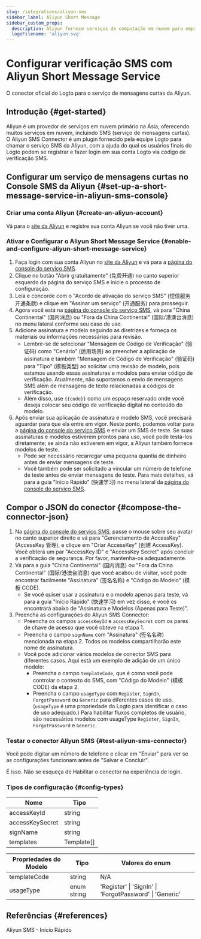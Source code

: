 ```yaml
---
slug: /integrations/aliyun-sms
sidebar_label: Aliyun Short Message
sidebar_custom_props:
  description: Aliyun fornece serviços de computação em nuvem para empresas online.
  logoFilename: 'aliyun.svg'
---
```



# Configurar verificação SMS com Aliyun Short Message Service

O conector oficial do Logto para o serviço de mensagens curtas da Aliyun.

<GuideTip />

## Introdução \{#get-started}

Aliyun é um provedor de serviços em nuvem primário na Ásia, oferecendo muitos serviços em nuvem, incluindo SMS (serviço de mensagens curtas). O Aliyun SMS Connector é um plugin fornecido pela equipe Logto para chamar o serviço SMS da Aliyun, com a ajuda do qual os usuários finais do Logto podem se registrar e fazer login em sua conta Logto via código de verificação SMS.

## Configurar um serviço de mensagens curtas no Console SMS da Aliyun \{#set-up-a-short-message-service-in-aliyun-sms-console}

### Criar uma conta Aliyun \{#create-an-aliyun-account}

Vá para o [site da Aliyun](https://cn.aliyun.com/) e registre sua conta Aliyun se você não tiver uma.

### Ativar e Configurar o Aliyun Short Message Service \{#enable-and-configure-aliyun-short-message-service}

1. Faça login com sua conta Aliyun no [site da Aliyun](https://cn.aliyun.com/) e vá para a [página do console do serviço SMS](https://www.aliyun.com/product/sms).
2. Clique no botão "Abrir gratuitamente" (免费开通) no canto superior esquerdo da página do serviço SMS e inicie o processo de configuração.
3. Leia e concorde com o "Acordo de ativação do serviço SMS" (短信服务开通条款) e clique em "Assinar um serviço" (开通服务) para prosseguir.
4. Agora você está na [página do console do serviço SMS](https://dysms.console.aliyun.com/overview), vá para "China Continental" (国内消息) ou "Fora da China Continental" (国际/港澳台消息) no menu lateral conforme seu caso de uso.
5. Adicione assinatura e modelo seguindo as diretrizes e forneça os materiais ou informações necessárias para revisão.
   - Lembre-se de selecionar "Mensagem de Código de Verificação" (验证码) como "Cenário" (适用场景) ao preencher a aplicação de assinatura e também "Mensagem de Código de Verificação" (验证码) para "Tipo" (模板类型) ao solicitar uma revisão de modelo, pois estamos usando essas assinaturas e modelos para enviar código de verificação. Atualmente, não suportamos o envio de mensagens SMS além de mensagens de texto relacionadas a códigos de verificação.
   - Além disso, use `{{code}}` como um espaço reservado onde você deseja colocar seu código de verificação digital no conteúdo do modelo.
6. Após enviar sua aplicação de assinatura e modelo SMS, você precisará aguardar para que ela entre em vigor. Neste ponto, podemos voltar para a [página do console do serviço SMS](https://dysms.console.aliyun.com/overview) e enviar um SMS de teste. Se suas assinaturas e modelos estiverem prontos para uso, você pode testá-los diretamente; se ainda não estiverem em vigor, a Aliyun também fornece modelos de teste.
   - Pode ser necessário recarregar uma pequena quantia de dinheiro antes de enviar mensagens de teste.
   - Você também pode ser solicitado a vincular um número de telefone de teste antes de enviar mensagens de teste. Para mais detalhes, vá para a guia "Início Rápido" (快速学习) no menu lateral da [página do console do serviço SMS](https://dysms.console.aliyun.com/overview).

## Compor o JSON do conector \{#compose-the-connector-json}

1. Na [página do console do serviço SMS](https://dysms.console.aliyun.com/overview), passe o mouse sobre seu avatar no canto superior direito e vá para "Gerenciamento de AccessKey" (AccessKey 管理), e clique em "Criar AccessKey" (创建 AccessKey). Você obterá um par "AccessKey ID" e "AccessKey Secret" após concluir a verificação de segurança. Por favor, mantenha-os adequadamente.
2. Vá para a guia "China Continental" (国内消息) ou "Fora da China Continental" (国际/港澳台消息) que você acabou de visitar, você pode encontrar facilmente "Assinatura" (签名名称) e "Código do Modelo" (模板 CODE).
   - Se você quiser usar a assinatura e o modelo apenas para teste, vá para a guia "Início Rápido" (快速学习) em vez disso, e você os encontrará abaixo de "Assinatura e Modelos (Apenas para Teste)".
3. Preencha as configurações do Aliyun SMS Connector:
   - Preencha os campos `accessKeyId` e `accessKeySecret` com os pares de chave de acesso que você obteve na etapa 1.
   - Preencha o campo `signName` com "Assinatura" (签名名称) mencionada na etapa 2. Todos os modelos compartilharão este nome de assinatura.
   - Você pode adicionar vários modelos de conector SMS para diferentes casos. Aqui está um exemplo de adição de um único modelo:
     - Preencha o campo `templateCode`, que é como você pode controlar o contexto do SMS, com "Código do Modelo" (模板 CODE) da etapa 2.
     - Preencha o campo `usageType` com `Register`, `SignIn`, `ForgotPassword` ou `Generic` para diferentes casos de uso. (`usageType` é uma propriedade do Logto para identificar o caso de uso adequado.) Para habilitar fluxos completos de usuário, são necessários modelos com usageType `Register`, `SignIn`, `ForgotPassword` e `Generic`.

### Testar o conector Aliyun SMS \{#test-aliyun-sms-connector}

Você pode digitar um número de telefone e clicar em "Enviar" para ver se as configurações funcionam antes de "Salvar e Concluir".

É isso. Não se esqueça de <MainSiteUrl href="/connectors/sms-connectors/#enable-phone-number-sign-up-or-sign-in">Habilitar o conector na experiência de login</MainSiteUrl>.

### Tipos de configuração \{#config-types}

| Nome            | Tipo       |
| --------------- | ---------- |
| accessKeyId     | string     |
| accessKeySecret | string     |
| signName        | string     |
| templates       | Template[] |

| Propriedades do Modelo | Tipo        | Valores do enum                                         |
| ---------------------- | ----------- | ------------------------------------------------------- |
| templateCode           | string      | N/A                                                     |
| usageType              | enum string | 'Register' \| 'SignIn' \| 'ForgotPassword' \| 'Generic' |

## Referências \{#references}

<Url href="https://dysms.console.aliyun.com/quickstart">Aliyun SMS - Início Rápido</Url>

